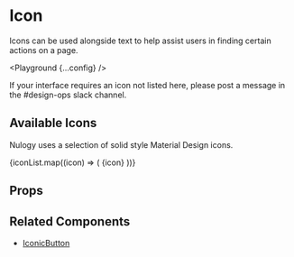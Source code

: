 
# Icon

Icons can be used alongside text to help assist users in finding certain actions on a page.

<Playground {...config} />

If your interface requires an icon not listed here, please post a message in the <Link fontSize="20px" href={SLACK_LINK}>#design-ops</Link> slack channel.

## Available Icons

Nulogy uses a selection of solid style <Link fontSize="20px" href="https://fonts.google.com/icons">Material Design</Link> icons.

<Flex flexWrap="wrap" width="100%" maxWidth={CODE_WIDTH} mx="auto">
  {iconList.map((icon) => (
    <Flex width="33%" p="x1">
      <Icon icon={icon} size="x3" pr="x1" />
      <Text>{icon}</Text>
    </Flex>
  ))}
</Flex>

## Props

<PropsTable propsConfig={config.props} />

## Related Components

- [IconicButton](/components/iconic-button)
